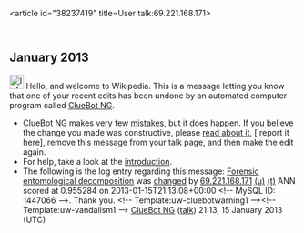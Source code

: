 <article id="38237419" title=User talk:69.221.168.171>
	<talkpage id="38237419" title="User talk:69.221.168.171">


== January 2013 ==
[[Image:Information.svg|left|25px|alt=|link=]] Hello, and welcome to Wikipedia. This is a message letting you know that one of your recent edits has been undone by an automated computer program called [[User:ClueBot NG|ClueBot NG]].
{{clear}}
* ClueBot NG makes very few [[User:ClueBot NG#Information About False Positives|mistakes]], but it does happen. If you believe the change you made was constructive, please [[User:ClueBot NG#Information About False Positives|read about it]], [{{User:ClueBot NG/Warnings/FPReport|1447066}} report it here], remove this message from your talk page, and then make the edit again.
* For help, take a look at the [[Wikipedia:Introduction|introduction]].
* The following is the log entry regarding this message: [[Forensic entomological decomposition]] was [http://en.wikipedia.org/w/index.php?title=Forensic+entomological+decomposition&amp;diff=533259294&amp;oldid=533119252 changed] by [[Special:Contributions/69.221.168.171|69.221.168.171]] [[User:69.221.168.171|(u)]] [[User talk:69.221.168.171|(t)]] ANN scored at 0.955284 on 2013-01-15T21:13:08+00:00 &lt;!-- MySQL ID: 1447066 --&gt;. Thank you. &lt;!-- Template:uw-cluebotwarning1 --&gt;&lt;!-- Template:uw-vandalism1 --&gt; [[User:ClueBot NG|ClueBot NG]] ([[User talk:ClueBot NG|talk]]) 21:13, 15 January 2013 (UTC)
	</talkpage>
</article>